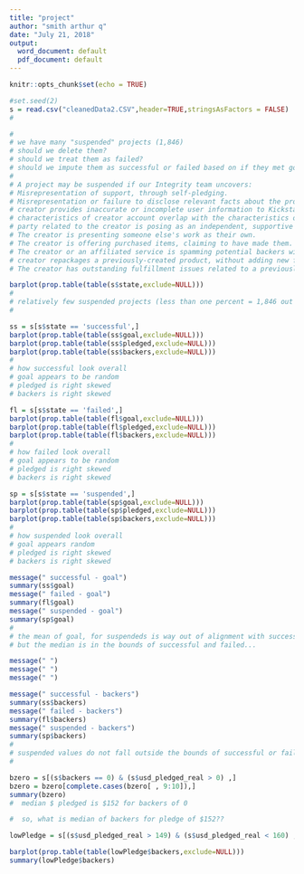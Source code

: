 ---
title: "project"
author: "smith arthur q"
date: "July 21, 2018"
output:
  word_document: default
  pdf_document: default
---

```{r setup, include=FALSE, echo=FALSE}
knitr::opts_chunk$set(echo = TRUE)
```

```{r read-csv}
#set.seed(2)
s = read.csv("cleanedData2.CSV",header=TRUE,stringsAsFactors = FALSE)
#

```

```{r prep-to-engineer}
#
# we have many "suspended" projects (1,846)  
# should we delete them?  
# should we treat them as failed?
# should we impute them as successful or failed based on if they met goal
#
# A project may be suspended if our Integrity team uncovers:
# Misrepresentation of support, through self-pledging.
# Misrepresentation or failure to disclose relevant facts about the project or its creator.
# creator provides inaccurate or incomplete user information to Kickstarter or one of our partners.
# characteristics of creator account overlap with the characteristics of backer accounts that pledged to their project.
# party related to the creator is posing as an independent, supportive party in project comments or elsewhere.
# The creator is presenting someone else's work as their own.
# The creator is offering purchased items, claiming to have made them.
# The creator or an affiliated service is spamming potential backers with promotional materials.
# creator repackages a previously-created product, without adding new feature or aims to iterate on the idea in any way.
# The creator has outstanding fulfillment issues related to a previously successful crowdfunding campaign

barplot(prop.table(table(s$state,exclude=NULL)))
#
# relatively few suspended projects (less than one percent = 1,846 out of 376,303)
#

ss = s[s$state == 'successful',]
barplot(prop.table(table(ss$goal,exclude=NULL)))
barplot(prop.table(table(ss$pledged,exclude=NULL)))
barplot(prop.table(table(ss$backers,exclude=NULL)))
#
# how successful look overall
# goal appears to be random
# pledged is right skewed
# backers is right skewed

fl = s[s$state == 'failed',]
barplot(prop.table(table(fl$goal,exclude=NULL)))
barplot(prop.table(table(fl$pledged,exclude=NULL)))
barplot(prop.table(table(fl$backers,exclude=NULL)))
#
# how failed look overall
# goal appears to be random
# pledged is right skewed
# backers is right skewed

sp = s[s$state == 'suspended',]
barplot(prop.table(table(sp$goal,exclude=NULL)))
barplot(prop.table(table(sp$pledged,exclude=NULL)))
barplot(prop.table(table(sp$backers,exclude=NULL)))
#
# how suspended look overall
# goal appears random
# pledged is right skewed
# backers is right skewed

message(" successful - goal")
summary(ss$goal)
message(" failed - goal")
summary(fl$goal)
message(" suspended - goal")
summary(sp$goal)
#
# the mean of goal, for suspendeds is way out of alignment with successful and failed... 
# but the median is in the bounds of successful and failed...

message(" ")
message(" ")
message(" ")

message(" successful - backers")
summary(ss$backers)
message(" failed - backers")
summary(fl$backers)
message(" suspended - backers")
summary(sp$backers)
#
# suspended values do not fall outside the bounds of successful or failed for any statistic
#

```

```{r illogical-backer-pledge-relationships}

bzero = s[(s$backers == 0) & (s$usd_pledged_real > 0) ,]
bzero = bzero[complete.cases(bzero[ , 9:10]),]
summary(bzero)
#  median $ pledged is $152 for backers of 0
```

```{r median-for-illogical-backer-pledge-relationship}

#  so, what is median of backers for pledge of $152??

lowPledge = s[(s$usd_pledged_real > 149) & (s$usd_pledged_real < 160) ,]

barplot(prop.table(table(lowPledge$backers,exclude=NULL)))
summary(lowPledge$backers)

```








